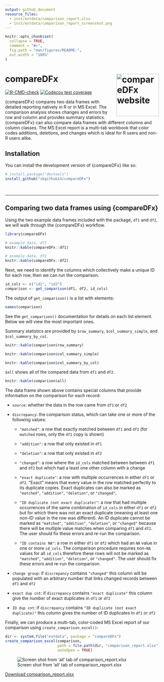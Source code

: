 ```yaml
---
output: github_document
resource_files:
  - inst/extdata/comparison_report.xlsx
  - inst/extdata/comparison_report_screenshot.png
---
```


<!-- README.md is generated from README.Rmd. Please edit that file -->

```r
knitr::opts_chunk$set(
  collapse = TRUE,
  comment = "#>",
  fig.path = "man/figures/README-",
  out.width = "100%"
)
```

# compareDFx <a href="https://skgithub14.github.io/compareDFx/"><img src="man/figures/logo.png" align="right" height="139" alt="compareDFx website" /></a>


<!-- badges: start -->
[![R-CMD-check](https://github.com/skgithub14/compareDFx/actions/workflows/R-CMD-check.yaml/badge.svg)](https://github.com/skgithub14/compareDFx/actions/workflows/R-CMD-check.yaml)
[![Codecov test coverage](https://codecov.io/gh/skgithub14/compareDFx/branch/master/graph/badge.svg)](https://app.codecov.io/gh/skgithub14/compareDFx?branch=master)
<!-- badges: end -->

{compareDFx} compares two data frames with detailed reporting natively in R or in MS Excel. The comparison analysis shows changes and errors by row and column and provides summary statistics. {compareDFx} can also compare data frames with different columns and column classes. The MS Excel report is a multi-tab workbook that color codes additions, deletions, and changes which is ideal for R users and non-R users alike.

## Installation

You can install the development version of {compareDFx} like so:

``` r
# install.package("devtools")
install_github("skgithub14/compareDFx")
```

<br>

________________________________________________________________________________

## Comparing two data frames using {compareDFx} 

Using the two example data frames included with the package, `df1` and `df2`, we will walk through the {compareDFx} workflow.

```r
library(compareDFx)

# example data, df1 
knitr::kable(compareDFx::df1)
```

```r
# example data, df2
knitr::kable(compareDFx::df2)
```


Next, we need to identify the columns which collectively make a unique ID for each row, then we can run the comparison.

```r
id_cols <- c("id1", "id2")
comparison <- get_comparison(df1, df2, id_cols)
```

The output of `get_comparison()` is a list with elements:

```r
names(comparison)
```

See the `get_comparison()` documentation for details on each list element. Below we will view the most important ones.

Summary statistics are provided by `$row_summary`, `$col_summary_simple`, and `$col_summary_by_col`.

```r
knitr::kable(comparison$row_summary)
```


```r
knitr::kable(comparison$col_summary_simple)
```


```r
knitr::kable(comparison$col_summary_by_col)
```

`$all` shows all of the compared data from `df1` and `df2`. 

```r
knitr::kable(comparison$all)
```

The data frame shown above contains special columns that provide information on the comparison for each record:

-  `source`: whether the data in the row came from `df1` or `df2`

-  `discrepancy`: the comparison status, which can take one or more of the following values:

    - `"matched"`: a row that exactly matched between `df1` and `df2` (for `matched` rows, only the `df1` copy is shown)
  
    - `"addition"`: a row that only existed in `df1`
  
    - `"deletion"`: a row that only existed in `df2`
  
    - `"changed"`: a row where the `id_cols` matched between between `df1` and `df2` but which had a least one other column with a change
  
    - `"exact duplicate"`: a row with multiple occurrences in either `df1` or `df2`. "Exact" means that every value in the row matched perfectly to its duplicate copies. Exact duplicates can also be marked as `"matched"`, `"addition"`, `"deletion"`, or `"changed"`.
  
    - `"ID duplicate (not exact duplicate)"`: a row that had multiple occurrences of the same combination of `id_cols` in either `df1` or `df2` but for which there was not an exact duplicate (meaning at least one non-ID value in the row was different). An ID duplicate cannot be marked as `"matched"`, `"addition"`, `"deletion"`, or `"changed"` because there will be multiple value matches when comparing `df1` and `df2`. The user should fix these errors and re-run the comparison.
  
    - `"ID contains NA"`: a row in either `df1` or `df2` which had an `NA` value in one or more `id_cols`. The comparison procedure requires non-`NA` values for all `id_cols` therefore these rows will not be marked as `"matched"`, `"addition"`, `"deletion"`, or `"changed"`. The user should fix these errors and re-run the comparison.
  
-  `change group`: if `discrepancy` contains `"changed"` this column will be populated with an arbitrary number that links changed records between `df1` and `df2`

-  `exact dup cnt`: if `discrepancy` contains `"exact duplicate"` this column give the number of exact duplicates in `df1` or `df2`

-  `ID dup cnt`: if `discrepancy` contains `"ID duplicate (not exact duplicate)"` this column gives the number of ID duplicates in `df1` or `df2`


Finally, we can produce a multi-tab, color-coded MS Excel report of our comparison using `create_comparison_excel()`:

```r
dir <- system.file("extdata", package = "compareDFx")
create_comparison_excel(comparison, 
                        path = file.path(dir, "comparison_report.xlsx"),
                        autoOpen = TRUE)
```


![Screen shot from 'all' tab of comparison_report.xlsx](https://github.com/skgithub14/compareDFx/raw/master/inst/extdata/comparison_report_screenshot.png)

[Download comparison_report.xlsx](https://github.com/skgithub14/compareDFx/raw/master/inst/extdata/comparison_report.xlsx)

